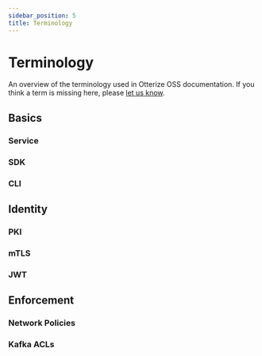 ```yaml
---
sidebar_position: 5
title: Terminology
---
```


# Terminology

An overview of the terminology used in Otterize OSS documentation.
If you think a term is missing here, please [let us know](https://github.com/otterize/docs/issues/new).

## Basics

### Service

### SDK

### CLI


## Identity

### PKI

### mTLS

### JWT

## Enforcement

### Network Policies

### Kafka ACLs